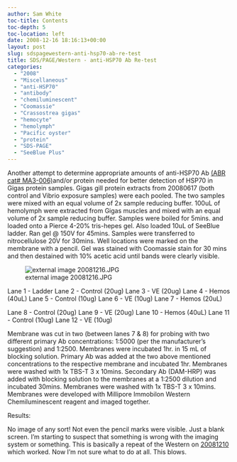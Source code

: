 ```yaml
---
author: Sam White
toc-title: Contents
toc-depth: 5
toc-location: left
date: 2008-12-16 18:16:13+00:00
layout: post
slug: sdspagewestern-anti-hsp70-ab-re-test
title: SDS/PAGE/Western - anti-HSP70 Ab Re-test
categories:
  - "2008"
  - "Miscellaneous"
  - "anti-HSP70"
  - "antibody"
  - "chemiluminescent"
  - "Coomassie"
  - "Crassostrea gigas"
  - "hemocyte"
  - "hemolymph"
  - "Pacific oyster"
  - "protein"
  - "SDS-PAGE"
  - "SeeBlue Plus"
---
```


Another attempt to determine appropriate amounts of anti-HSP70 Ab [(ABR cat# MA3-006)](https://github.com/RobertsLab/resources/blob/master/protocols/Commercial_Protocols/Invitrogen_Antibody-HSP70-MA3-006.pdf)and/or protein needed for better detection of HSP70 in Gigas protein samples. Gigas gill protein extracts from 20080617 (both control and Vibrio exposure samples) were each pooled. The two samples were mixed with an equal volume of 2x sample reducing buffer. 100uL of hemolymph were extracted from Gigas muscles and mixed with an equal volume of 2x sample reducing buffer. Samples were boiled for 5mins. and loaded onto a Pierce 4-20% tris-hepes gel. Also loaded 10uL of SeeBlue ladder. Ran gel @ 150V for 45mins. Samples were transferred to nitrocellulose 20V for 30mins. Well locations were marked on the membrane with a pencil. Gel was stained with Coomassie stain for 30 mins and then destained with 10% acetic acid until bands were clearly visible.

![external image 20081216.JPG](https://eagle.fish.washington.edu/Arabidopsis/SDS-PAGE/20081216.JPG)

Lane 1 - Ladder
Lane 2 - Control (20ug)
Lane 3 - VE (20ug)
Lane 4 - Hemos (40uL)
Lane 5 - Control (10ug)
Lane 6 - VE (10ug)
Lane 7 - Hemos (20uL)

Lane 8 - Control (20ug)
Lane 9 - VE (20ug)
Lane 10 - Hemos (40uL)
Lane 11 - Control (10ug)
Lane 12 - VE (10ug)

Membrane was cut in two (between lanes 7 & 8) for probing with two different primary Ab concentrations: 1:5000 (per the manufacturer's suggestion) and 1:2500. Membranes were incubated 1hr. in 15 mL of blocking solution. Primary Ab was added at the two above mentioned concentrations to the respective membrane and incubated 1hr. Membranes were washed with 1x TBS-T 3 x 10mins. Secondary Ab (DAM-HRP) was added with blocking solution to the membranes at a 1:2500 dilution and incubated 30mins. Membranes were washed with 1x TBS-T 3 x 10mins. Membranes were developed with Millipore Immobilon Western Chemiluminescent reagent and imaged together.

Results:

No image of any sort! Not even the pencil marks were visible. Just a blank screen. I'm starting to suspect that something is wrong with the imaging system or something. This is basically a repeat of the Western on [20081210](https://robertslab.github.io/sams-notebook/posts/2008/2008-12-10-sdspagewestern-anti-hsp70-ab-test-continued-from-yesterday/) which worked. Now I'm not sure what to do at all. This blows.
